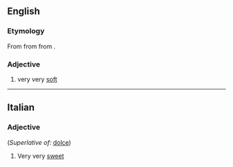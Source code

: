 ==English==

===Etymology===
From {{etyl|it|en}} from {{etyl|la|en}} {{m|la|dulcissimus||sweetest}} from {{m|la|dulcis||sweet}}.

===Adjective===
{{en-adj|-}}

# {{lb|en|music}} very very [[soft]]

----

==Italian==

===Adjective===
{{it-adj-sup|dolcissim}} (''Superlative of'': [[dolce]])

# Very very [[sweet]]